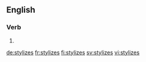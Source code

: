 
==English==

===Verb===
{{head|en}}

# {{en-third-person singular of|stylize}}

[[de:stylizes]]
[[fr:stylizes]]
[[fi:stylizes]]
[[sv:stylizes]]
[[vi:stylizes]]
